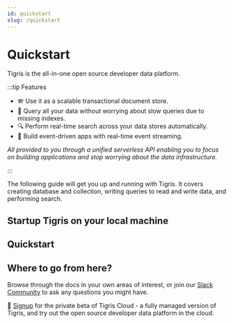```yaml
---
id: quickstart
slug: /quickstart
---
```


# Quickstart

Tigris is the all-in-one open source developer data platform.

:::tip Features

- 🪗 Use it as a scalable transactional document store.
- 🤖 Query all your data without worrying about slow queries due to missing
  indexes.
- 🔍 Perform real-time search across your data stores automatically.
- 🔀 Build event-driven apps with real-time event streaming.

_All provided to you through a unified serverless API enabling you
to focus on building applications and stop worrying about the data
infrastructure._

:::

The following guide will get you up and running with Tigris. It covers
creating database and collection, writing queries to read and write data,
and performing search.

## Startup Tigris on your local machine


<StartupLocally />

## Quickstart

<Tabs className={tabbedItemTheme}>
<TabItem value="typescript" label="TypeScript">

<TSQuickstart />

</TabItem>
<TabItem value="http" label="HTTP">

<HTTPQuickstart />

</TabItem>
<TabItem value="go" label="Go">

<GoQuickstart />

</TabItem>
<TabItem value="java" label="Java">

<JavaQuickstart />

</TabItem>
</Tabs>

## Where to go from here?

Browse through the docs in your own areas of interest, or join our
[Slack Community](https://join.slack.com/t/tigrisdatacommunity/shared_invite/zt-16fn5ogio-OjxJlgttJIV0ZDywcBItJQ)
to ask any questions you might have.

🚀 [Signup](https://www.tigrisdata.com/beta) for the
private beta of Tigris Cloud - a fully managed version of Tigris, and try
out the open source developer data platform in the cloud.
